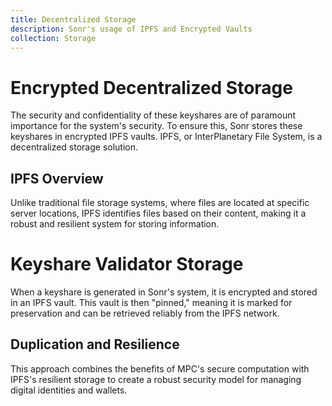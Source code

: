 ```yaml
---
title: Decentralized Storage
description: Sonr's usage of IPFS and Encrypted Vaults
collection: Storage
---
```


# Encrypted Decentralized Storage
The security and confidentiality of these keyshares are of paramount importance for the system's security. To ensure this, Sonr stores these keyshares in encrypted IPFS vaults. IPFS, or InterPlanetary File System, is a decentralized storage solution.

## IPFS Overview
Unlike traditional file storage systems, where files are located at specific server locations, IPFS identifies files based on their content, making it a robust and resilient system for storing information.


# Keyshare Validator Storage
When a keyshare is generated in Sonr's system, it is encrypted and stored in an IPFS vault. This vault is then "pinned," meaning it is marked for preservation and can be retrieved reliably from the IPFS network.

## Duplication and Resilience
This approach combines the benefits of MPC's secure computation with IPFS's resilient storage to create a robust security model for managing digital identities and wallets.
